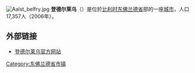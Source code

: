 {{Unreferenced|time=2018-08-11T12:32:34+00:00}}
[[File:Aalst_belfry.jpg|thumb]]
'''登德尔莱乌'''（{{lang-nl|Denderleeuw}}）是位於[[比利时|比利时]][[东佛兰德省|东佛兰德省]]部的一座[[城市|城市]]，人口17,357人（2006年）。

==外部链接==
*[http://www.denderleeuw.be/ 登德尔莱乌官方网站] {{Wayback|url=http://www.denderleeuw.be/ |date=20110316031047 }}

{{东佛兰德省市区}}

{{DEFAULTSORT:Denderleeuw}}
{{Belgium-geo-stub}}

[[Category:东佛兰德省市镇|Category:东佛兰德省市镇]]